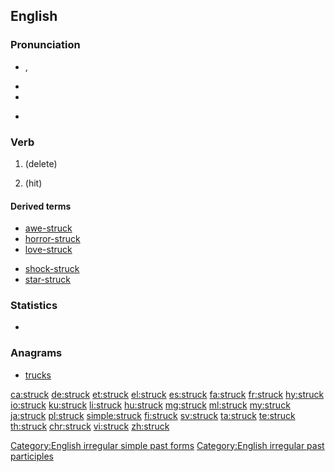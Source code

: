 ==English==

===Pronunciation===
* {{a|RP|US}} {{IPA|/ˈstɹʌk/|lang=en}},{{IPA|/st͡ʃɹʌk/|lang=en}}
* {{audio|en-us-struck.ogg|Audio (US)|lang=en}}
* {{rhymes|ʌk|lang=en}}
* {{a|Northern English}} {{IPA|/ˈstɹʊk/|lang=en}}

===Verb===
{{head|en|verb form}}

# {{en-past of|strike}} (delete)
# {{en-past of|strike}} (hit)

====Derived terms====
{{der-top}}
* [[awe-struck]]
* [[horror-struck]]
* [[love-struck]]
{{der-mid}}
* [[shock-struck]]
* [[star-struck]]
{{der-bottom}}

[[Category:English irregular simple past forms]]
[[Category:English irregular past participles]]

===Statistics===
* {{rank|wrong|afraid|merely|648|struck|man's|write|caught}}

===Anagrams===
* [[trucks#English|trucks]]

[[ca:struck]]
[[de:struck]]
[[et:struck]]
[[el:struck]]
[[es:struck]]
[[fa:struck]]
[[fr:struck]]
[[hy:struck]]
[[io:struck]]
[[ku:struck]]
[[li:struck]]
[[hu:struck]]
[[mg:struck]]
[[ml:struck]]
[[my:struck]]
[[ja:struck]]
[[pl:struck]]
[[simple:struck]]
[[fi:struck]]
[[sv:struck]]
[[ta:struck]]
[[te:struck]]
[[th:struck]]
[[chr:struck]]
[[vi:struck]]
[[zh:struck]]